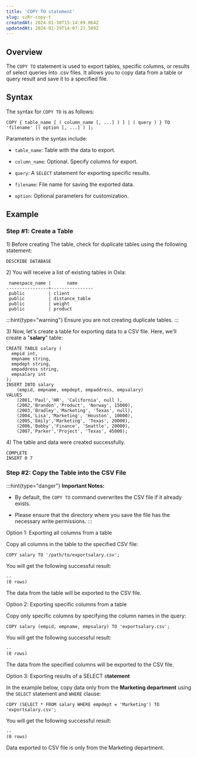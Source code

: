 ```yaml
---
title: 'COPY TO statement'
slug: szRr-copy-t
createdAt: 2024-01-30T15:14:09.064Z
updatedAt: 2024-02-29T14:07:27.509Z
---
```


## **Overview**

The `COPY TO` statement is used to export tables, specific columns, or results of select queries into .csv files. It allows you to copy data from a table or query result and save it to a specified file.

## **Syntax**

The syntax for `COPY TO` is as follows:

```pgsql
COPY { table_name [ ( column_name [, ...] ) ] | ( query ) } TO 'filename' [( option [, ...] ) ];
```

Parameters in the syntax include:

*   `table_name`: Table with the data to export.

*   `column_name`: Optional. Specify columns for export.

*   `query`: A `SELECT` statement for exporting specific results.

*   `filename`: File name for saving the exported data.

*   `option`: Optional parameters for customization.

## **Example**

### **Step #1: Create a Table**

1\) Before creating The table, check for duplicate tables using the following statement:&#x20;

```pgsql
DESCRIBE DATABASE
```

2\) You will receive a list of existing tables in Oxla:

```pgsql
 namespace_name |      name      
----------------+----------------
 public         | client
 public         | distance_table
 public         | weight
 public         | product
```

:::hint{type="warning"}
Ensure you are not creating duplicate tables.
:::

3\) Now, let's create a table for exporting data to a CSV file. Here, we'll create a "**salary**" table:

```pgsql
CREATE TABLE salary (
  empid int,
  empname string,
  empdept string,
  empaddress string,
  empsalary int
);
INSERT INTO salary 
    (empid, empname, empdept, empaddress, empsalary) 
VALUES 
    (2001,'Paul','HR', 'California', null ),
    (2002,'Brandon','Product', 'Norway', 15000),
    (2003,'Bradley','Marketing', 'Texas', null),
    (2004,'Lisa','Marketing', 'Houston', 10000),
    (2005,'Emily','Marketing', 'Texas', 20000),
    (2006,'Bobby','Finance', 'Seattle', 20000),
    (2007,'Parker','Project', 'Texas', 45000);
```

4\) The table and data were created successfully.

```pgsql
COMPLETE
INSERT 0 7
```

### **Step #2: Copy the Table into the CSV File**

:::hint{type="danger"}
**Important Notes:**

*   By default, the `COPY TO` command overwrites the CSV file if it already exists.

*   Please ensure that the directory where you save the file has the necessary write permissions.
:::

Option 1: Exporting all columns from a table 

Copy all columns in the table to the specified CSV file:

```pgsql
COPY salary TO '/path/to/exportsalary.csv';
```

You will get the following successful result:

```pgsql
--
(0 rows)
```

The data from the table will be exported to the CSV file.

Option 2: Exporting specific columns from a table

Copy only specific columns by specifying the column names in the query:

```pgsql
COPY salary (empid, empname, empsalary) TO 'exportsalary.csv';
```

You will get the following successful result:

```pgsql
--
(0 rows)
```

The data from the specified columns will be exported to the CSV file.

Option 3: Exporting results of a SELECT s**tatement**

In the example below, copy data only from the **Marketing department** using the `SELECT` statement and `WHERE` clause:

```pgsql
COPY (SELECT * FROM salary WHERE empdept = 'Marketing') TO 'exportsalary.csv';
```

You will get the following successful result:

```pgsql
--
(0 rows)
```

Data exported to CSV file is only from the Marketing department.
